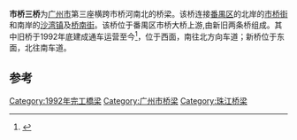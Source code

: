 {{Infobox_Bridge|bridge_name=市桥三桥|native_name=|image=|image_size=|caption=|official_name=|carries=西环路(番禺)|crosses=[[珠江|珠江]][[市桥河道|市桥河道]]|locale={{CHN}}[[广东省|广东省]][[广州市|广州市]]|maint=|id=|design=|mainspan=|length=438.9米|width=17.4米(旧桥)|height=|load=|clearance=|below=|aadtraffic=|traffic=|designed_by=|begin=|complete=|open=1992年|closed=|destruction=|toll=免费|also_known_as=|map_cue=|map_image=|map_text=|map_width=|coordinates=|lat=|long=|extra=|other_name=(市桥)三桥}}

'''市桥三桥'''为[[广州市|广州市]]第三座横跨市桥河南北的桥梁。该桥连接[[番禺区|番禺区]]的北岸的[[市桥街道|市桥街]]和南岸的[[沙湾镇_(广州市)|沙湾镇]]及[[桥南街道_(广州市)|桥南街]]。该桥位于番禺区市桥大桥上游,由新旧两条桥组成。其中旧桥于1992年底建成通车运营至今<ref>{{Cite web|url=http://mall.cnki.net/magazine/article/GYJZ200908006.htm|title=体外预应力法加固市桥三桥旧桥-《工业建筑》2009年08期-中国知网|accessdate=2016-09-19|work=mall.cnki.net|archive-date=2019-01-31|archive-url=https://web.archive.org/web/20190131201413/http://mall.cnki.net/magazine/article/GYJZ200908006.htm|dead-url=no}}</ref>，位于西面，南往北方向车道；新桥位于东面，北往南车道。

==参考==
{{reflist}}

{{广州桥隧}}
[[Category:1992年完工橋梁|Category:1992年完工橋梁]]
[[Category:广州市桥梁|Category:广州市桥梁]]
[[Category:珠江桥梁|Category:珠江桥梁]]